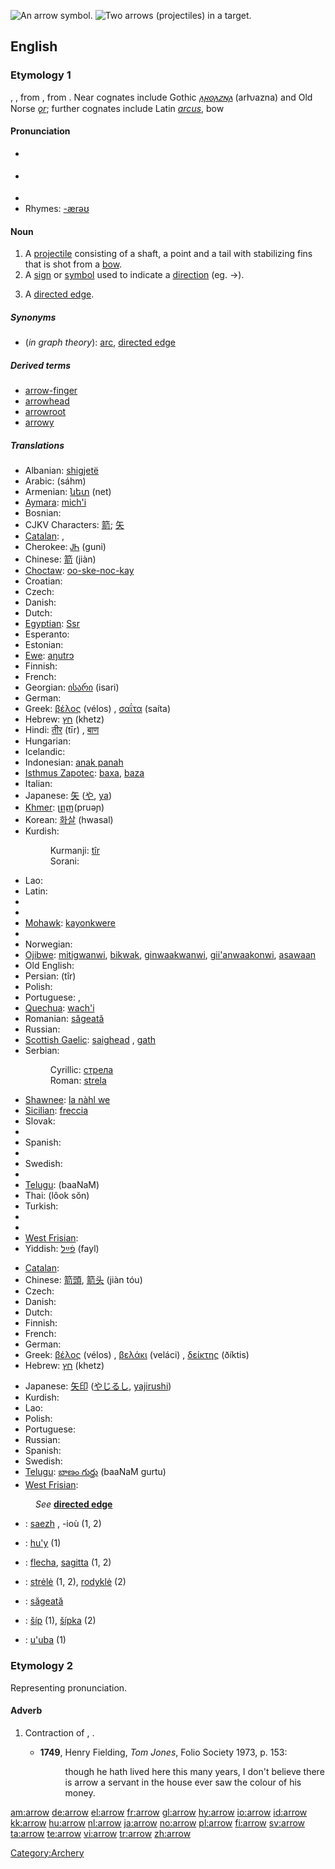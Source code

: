 [[Image:11 7 3.svg|thumb|right|An arrow symbol.]]
[[Image:Archery target.jpg|thumb|right|Two arrows (projectiles) in a target.]]
==English==

===Etymology 1===
{{etyl|ang}} {{term|earh}}, {{term|arwe|ārwe}}, from {{proto|Germanic|arhwō}}, from {{proto|Indo-European|arku-|bow and/or arrow}}.  Near cognates include Gothic ''[[𐌰𐍂𐍈𐌰𐌶𐌽𐌰]]'' (arƕazna) and Old Norse ''[[ǫr]]''; further cognates include Latin ''[[arcus]]'', bow

====Pronunciation====
* {{a|UK}} {{IPA|/ˈaɹəʊ/}}
* {{a|US}} {{IPA|/ˈæɻoʊ/}}
* {{audio|en-us-arrow.ogg|Audio (US)}}
* Rhymes: [[Rhymes:English:-ærəʊ|-ærəʊ]]

====Noun====
{{en-noun}}

# A [[projectile]] consisting of a shaft, a point and a tail with stabilizing fins that is shot from a [[bow]].
# A [[sign]] or [[symbol]] used to indicate a [[direction]] (eg. <math>\to</math>).
# {{graphtheory}} A [[directed edge]].

=====Synonyms=====
* (''in graph theory''): [[arc]], [[directed edge]]

=====Derived terms=====
* [[arrow-finger]]
* [[arrowhead]]
* [[arrowroot]]
* [[arrowy]]

=====Translations=====
{{trans-top|projectile}}
* Albanian: [[shigjetë]] {{f}}
* Arabic: {{Arab|[[سهم|سَهْم]]}} (sáhm) {{m}}
* Armenian: [[նետ]] (net)
* [[Aymara]]: [[mich'i]]
* Bosnian: {{t-|bs|strijela|f}}
* CJKV Characters: [[箭]]; [[矢]]
* [[Catalan]]: {{t-|ca|fletxa|f}}, {{t-|ca|sageta|f}}
* Cherokee: [[ᎫᏂ]] (guni)
* Chinese: [[箭]] (jiàn)
* [[Choctaw]]: [[oo-ske-noc-kay]]
* Croatian: {{t-|hr|strijela|f}}
* Czech: {{t+|cs|šíp|m}}
* Danish: {{t-|da|pil|c}}
* Dutch: {{t+|nl|pijl|m}}
* [[Egyptian]]: [[Ssr]]
* Esperanto: {{t-|eo|sago|xs=Esperanto}}
* Estonian: {{t-|et|nool}}
* [[Ewe]]: [[aŋutrɔ]] {{n}}
* Finnish: {{t+|fi|nuoli}}
* French: {{t+|fr|flèche|f}}
* Georgian: [[ისარი]] (isari)
* German: {{t+|de|Pfeil|m}}
* Greek: [[βέλος]] (vélos) {{n}}, [[σαΐτα]] (saíta) {{f}}
* Hebrew: [[חץ]] (khetz) {{m}}
* Hindi: [[तीर]] (tīr) {{m}}, [[बाण]]
* Hungarian: {{t+|hu|nyíl}}
* Icelandic: {{t+|is|píla|f}}
* Indonesian: [[anak panah]]
* [[Isthmus Zapotec]]: [[baxa]], [[baza]]
* Italian: {{t+|it|freccia|f}}
* Japanese: [[矢]] ([[や]], [[ya]])
* [[Khmer]]: [[ព្រួញ]](pruəɲ)
* Korean: [[화살]] (hwasal)
* Kurdish:
*: Kurmanji: [[tîr]] {{m}}
*: Sorani: {{t-|ku|تیر|tr=teer|sc=KUchar}}
{{trans-mid}}
* Lao: {{t|lo|ລູກສອນ|tr=luuk-söön|sc=Laoo}}
* Latin: {{t+|la|sagitta|f}}
* {{trreq|Malay}}
* {{trreq|Malayalam}}
* [[Mohawk]]: [[kayonkwere]]
* {{trreq|Mongolian}}
* Norwegian: {{t-|no|pil}}
* [[Ojibwe]]: [[mitigwanwi]], [[bikwak]], [[ginwaakwanwi]], [[gii'anwaakonwi]], [[asawaan]]
* Old English: {{t|ang|stræl|strǣl|m}}
* Persian: {{fa-Arab|[[تیر]]}} (tîr)
* Polish: {{t+|pl|strzała|f}}
* Portuguese: {{t+|pt|flecha|f}}, {{t+|pt|seta|f}}
* [[Quechua]]: [[wach'i]]
* Romanian: [[săgeată]] {{f}}
* Russian: {{t+|ru|стрела|f|tr=strelá|sc=Cyrl}}
* [[Scottish Gaelic]]: [[saighead]] {{f}}, [[gath]] {{f}}
* Serbian:
*: Cyrillic: [[стрела#Serbian|стрела]] {{f}}
*: Roman: [[strela#Serbian|strela]] {{f}}
* [[Shawnee]]: [[la nàhl we]]
* [[Sicilian]]: [[freccia]] {{f}}
* Slovak: {{t-|sk|šíp}}
* {{trreq|Slovene}}
* Spanish: {{t+|es|flecha|f}}
* {{trreq|Swahili}}
* Swedish: {{t+|sv|pil|c}}
* {{trreq|Tamil}}
* [[Telugu]]: {{t|te|బాణము|sc=Telu}} (baaNaM)
* Thai: {{Thai|[[ลูกศร]]}} (lôok sŏn)
* Turkish: {{t+|tr|ok}}
* {{trreq|Vietnamese}}
* {{trreq|Welsh}}
* [[West Frisian]]: {{t+|fy|pylk|g|xs=West Frisian}}
* Yiddish: [[פֿײַל]] (fayl) {{f}}
{{trans-bottom}}

{{trans-top|symbol}}
* [[Catalan]]: {{t-|ca|fletxa|f}}
* Chinese: [[箭頭]], [[箭头]] (jiàn tóu)
* Czech: {{t-|cs|šipka|f}}
* Danish: {{t-|da|pil|c}}
* Dutch: {{t+|nl|pijl|m}}
* Finnish: {{t+|fi|nuoli}}
* French: {{t+|fr|flèche|f}}
* German: {{t+|de|Pfeil|m}}
* Greek: [[βέλος]] (vélos) {{n}}, [[βελάκι]] (veláci) {{n}}, [[δείκτης]] (ðíktis) {{m}}
* Hebrew: [[חץ]] (khetz) {{m}}
{{trans-mid}}
* Japanese: [[矢印]] ([[やじるし]], [[yajirushi]])
* Kurdish: {{t+|ku|tîr|m}}
* Lao: {{t|lo|ລູກສອນ|tr=luuk-söön|sc=Laoo}}
* Polish: {{t+|pl|strzałka|f}}
* Portuguese: {{t+|pt|seta|f}}
* Russian: {{t+|ru|стрелка|f|tr=strélka|sc=Cyrl}}
* Spanish: {{t+|es|flecha|f}}
* Swedish: {{t+|sv|pil|c}}
* [[Telugu]]: [[బాణం గుర్తు]] (baaNaM gurtu)
* [[West Frisian]]: {{t+|fy|pylk|c|xs=West Frisian}}
{{trans-bottom}}

{{trans-top|in graph theory}}
: ''See'' '''[[directed edge]]'''
{{trans-mid}}
{{trans-bottom}}

{{checktrans-top}}
<!--Remove this section once all of the translations below have been moved into the tables above.-->
* {{ttbc|Breton}}: [[saezh]] {{f}}, -ioù {{p}} (1, 2)
* {{ttbc|Guarani}}: [[hu'y]] (1)
* {{ttbc|Interlingua}}: [[flecha]], [[sagitta]] (1, 2)
* {{ttbc|Lithuanian}}: [[strėlė]] {{f}} (1, 2), [[rodyklė]] {{f}} (2)
* {{ttbc|Romanian}}: [[săgeată]] {{f}}
* {{ttbc|Slovak}}: [[šíp#Slovak|šíp]] {{m}} (1), [[šípka#Slovak|šípka]] {{f}} (2)
* {{ttbc|Tupinambá}}: [[u'uba]] (1)
{{trans-bottom}}

===Etymology 2===
Representing pronunciation.

====Adverb====
{{en-adv|-}}

# {{obsolete}} Contraction of {{term|ever}} {{term|a}}, {{term|e'er}} {{term|a}}.
#* '''1749''', Henry Fielding, ''Tom Jones'', Folio Society 1973, p. 153:
#*: though he hath lived here this many years, I don't believe there is arrow a servant in the house ever saw the colour of his money.

[[Category:Archery]]

[[am:arrow]]
[[de:arrow]]
[[el:arrow]]
[[fr:arrow]]
[[gl:arrow]]
[[hy:arrow]]
[[io:arrow]]
[[id:arrow]]
[[kk:arrow]]
[[hu:arrow]]
[[nl:arrow]]
[[ja:arrow]]
[[no:arrow]]
[[pl:arrow]]
[[fi:arrow]]
[[sv:arrow]]
[[ta:arrow]]
[[te:arrow]]
[[vi:arrow]]
[[tr:arrow]]
[[zh:arrow]]